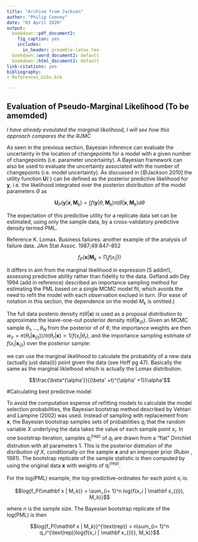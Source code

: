 ```yaml
---
title: "Archive from Jackson"
author: "Philip Cooney"
date: "03 April 2020"
output:
  bookdown::pdf_document2:
    fig_caption: yes
    includes:
      in_header: preamble-latex.tex
  bookdown::word_document2: default
  bookdown::html_document2: default
link-citations: yes
bibliography:
- References_Gibs.bib

---
```


## Evaluation of Pseudo-Marginal Likelihood (To be amemded)

*I have already evaulated the marginal likelihood, I will see how this approach compares the the RJMC*

As seen in the previous section, Bayesian inference can evaluate the uncertainty in the location of changepoints for a model with a given number of changepoints (i.e. parameter uncertainty). A Bayesian framework can also be used to evaluate the uncertainty associated with the number of changepoints (i.e. model uncertainty). As discussed in [@Jackson.2010] the utility function $\boldsymbol U(\cdot)$ can be defined as the posterior predictive likelihood for $\boldsymbol y$, i.e. the likelihood integrated over the posterior distribution of the model parameters $\Theta$ as

$$\mathbf U_P(\mathbf y|\mathbf x,\mathbf M_k) = \int f(\mathbf y |\theta,\mathbf M_k ) \pi(\theta|\mathbf x,\mathbf M_k)d\theta$$

The expectation of this predictive utility for a replicate data set can be estimated, using only the sample data, by a cross-validatory predictive density termed PML.

Reference K. Lomax. Business failures: another example of the analysis of failure data. JAm Stat Assoc. 1987;49:847–852

$$f_P(\mathbf x|\mathbf M_k = \prod_if(x_i|))$$

It differs in aim from the marginal likelihood in expression (5 addin!), assessing predictive ability rather than fidelity to the data. Gefland adn Dey 1994 (add in reference) described an importance sampling method for estimating the PML based on a single MCMC model fit, which avoids the need to refit the model with each observation exclued in turn. (For ease of notation in this section, the dependence on the model $M_k$ is omitted.)

The full data posterio density $\pi (\theta| \mathbf x)$ is used as a proposal distribution to approximate the leave-one-out posterior density $\pi (\theta| \mathbf x_{(i)})$. Given an MCMC sample $\theta_1, \dots, \theta_N$ from the posterior of of $\theta$, the importance weights are then $w_{ir} = \pi(\theta_r| \mathbf x_{(i)})) / \pi(\theta_r| \mathbf x)  \propto 1/f(x_i | \theta_r)$, and the importance sampling estimate of $f(x_i | \mathbf x_{(i)})$ over the posterior sample:

\begin{align*}
f(x_i | \mathbf x_{(i)}) &\approx \sum_r w_{ir} f(x_i | \mathbf x_{(i)})/ \sum_r w_{ir} \\
&= N/ \sum_r \frac{1}{f(x_i | \theta_r)} \\
\end{align*}

we can use the marginal likelihood to calculate the probability of a new data (actually just data(i)) point given the data (see Hoff pg 47). Basically the same as the marginal liklelhood which is actually the Lomax distribution.

$$\frac{\beta^{\alpha'}}{(\beta' +t)^{\alpha' +1}}\alpha'$$

#Calculating best predictive model

To avoid the computation expense of refitting models to calculate the model selection probabilities, the Bayesian bootstrap method described by Vehtari and Lampine (2002) was used. Instead of sampling with replacement from $\mathbf x$, the Bayesian bootstrap samples sets of probabilities $q_i$ that the random variable $X$ underlying the data takes the value of each sample point $x_i$. In one bootstrap iteration, samples $q_i^{(\text{rep})}$ of $q_i$ are drawn from a "flat" Dirichlet distrution with all parameters 1. This is the psoterior distrution of _the disribution of X_, conditionally on the sample $\mathbf x$ and an improper prior (Rubin , 1981). The bootstrap replicate of the sample statistic is then computed by using the original data $\mathbf x$ with weights of $q_i^{(\text{rep})}$.

For the log(PML) example, the log-predictive-ordinates for each point $x_i$ is:

$$log{f_P(\mathbf x | M_k)} = \sum_{i= 1}^n log{f(x_i | \mathbf x_{(i)}, M_k)}$$ 

where $n$ is the sample size. The Bayesian bootstrap replicate of the log(PML) is then

$$log{f_P(\mathbf x | M_k)}^{\text(rep)} = n\sum_{i= 1}^n q_i^{\text(rep)}log{f(x_i | \mathbf x_{(i)}, M_k)}$$ 
